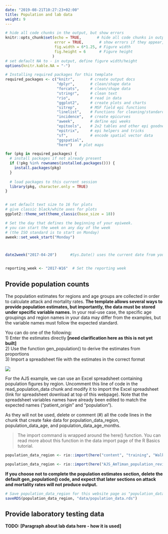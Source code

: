 ```yaml
---
date: "2019-08-21T10:27:23+02:00"
title: Population and lab data
weight: 9
---
```




```r
# hide all code chunks in the output, but show errors
knitr::opts_chunk$set(echo = TRUE,       # hide all code chunks in output
                      error = TRUE,       # show errors if they appear, but don't stop
                      fig.width = 6*1.25, # Figure width
                      fig.height = 6      # Figure height
                     )
# set default NA to - in output, define figure width/height
options(knitr.kable.NA = "-")

# Installing required packages for this template
required_packages <- c("knitr",       # create output docs
                       "dplyr",       # clean/shape data
                       "forcats",     # clean/shape data
                       "stringr",     # clean text
                       "rio",         # read in data
                       "ggplot2",     # create plots and charts
                       "sitrep",      # MSF field epi functions
                       "linelist",    # Functions for cleaning/standardising data
                       "incidence",   # create epicurves
                       "aweek",       # define epi weeks
                       "epitools",    # 2x2 tables and other epi goodness
                       "epitrix",     # epi helpers and tricks
                       "sf",          # encode spatial vector data
                       "ggspatial",
                       "here")   # plot maps

for (pkg in required_packages) {
  # install packages if not already present
  if (!pkg %in% rownames(installed.packages())) {
    install.packages(pkg)
  }
  
  # load packages to this current session 
  library(pkg, character.only = TRUE)
}


# set default text size to 16 for plots
# give classic black/white axes for plots
ggplot2::theme_set(theme_classic(base_size = 18))

# Set the day that defines the beginning of your epiweek.
# you can start the week on any day of the week
# (the ISO standard is to start on Monday) 
aweek::set_week_start("Monday")



date2week("2017-04-20")      #Sys.Date() uses the current date from your computer


reporting_week <- "2017-W16"  # Set the reporting week


```



## Provide population counts  
The population estimates for regions and age groups are collected in order to calculate attack and mortality rates. **The template allows several ways to provide population estimates, but importantly, the data must be stored under specific variable names.** In your real-use case, the specific age groupings and region names in your data may differ from the examples, but the variable names must follow the expected standard.  

You can do one of the following:  
1) Enter the estimates directly **[need clarification here as this is not yet built]**  
2) Use the function gen_population() to derive the estimates from proportions  
3) Import a spreadsheet file with the estimates in the correct format  

![](/images/AJS_Population_Counts.png)  

For the AJS example, we can use an Excel spreadsheet containing population figures by region. Uncomment this line of code in the read_population_data chunk and modify it to import the Excel spreadsheet (link for spreadsheet download at top of this webpage). Note that the spreadsheet variables names have already been edited to match the expected names ("patient_origin" and "population").  

As they will not be used, delete or comment (#) all the code lines in the chunk that create fake data for population_data_region, population_data_age, and population_data_age_months.

>The import command is wrapped around the here() function. You can read more about this function in the data import page of the R Basics tutorial.   

```r
population_data_region <- rio::import(here("content", "training", "Walk-through", "AJS_AmTiman_population_revised_for_template.xlsx"), which="quartier")
```

```r
population_data_region <- rio::import(here("AJS_AmTiman_population_revised_for_template.xlsx"), which="quartier")
```


**If you choose not to complete the population estimates section, delete the default gen_population() code, and expect that later sections on attack and mortality rates will not produce output.**




```r
# Save population_data_region for this website page as "population_data" for use in the next page.
saveRDS(population_data_region, "data/population_data.rds")
```




## Provide laboratory testing data  

**TODO: [Paragraph about lab data here - how it is used]**  




